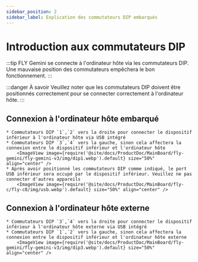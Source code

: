```yaml
---
sidebar_position: 2
sidebar_label: Explication des commutateurs DIP embarqués
---
```





# Introduction aux commutateurs DIP

:::tip
FLY Gemini se connecte à l'ordinateur hôte via les commutateurs DIP. Une mauvaise position des commutateurs empêchera le bon fonctionnement.
:::

:::danger À savoir
Veuillez noter que les commutateurs DIP doivent être positionnés correctement pour se connecter correctement à l'ordinateur hôte.
:::

## Connexion à l'ordinateur hôte embarqué

    * Commutateurs DIP `1`,`2` vers la droite pour connecter le dispositif inférieur à l'ordinateur hôte via USB intégré
    * Commutateurs DIP `3`,`4` vers la gauche, sinon cela affectera la connexion entre le dispositif inférieur et l'ordinateur hôte
        <ImageView image={require('@site/docs/ProductDoc/MainBoard/fly-gemini/fly-gemini-v3/img/dip1.webp').default} size="50%" align="center" />
    * Après avoir positionné les commutateurs DIP comme indiqué, le port USB inférieur sera occupé par le dispositif inférieur. Veuillez ne pas connecter d'autres appareils
        <ImageView image={require('@site/docs/ProductDoc/MainBoard/fly-c/fly-c8/img/usb.webp').default} size="50%" align="center" />


## Connexion à l'ordinateur hôte externe

    * Commutateurs DIP `3`,`4` vers la droite pour connecter le dispositif inférieur à l'ordinateur hôte externe via USB intégré
    * Commutateurs DIP `1`,`2` vers la gauche, sinon cela affectera la connexion entre le dispositif inférieur et l'ordinateur hôte externe
        <ImageView image={require('@site/docs/ProductDoc/MainBoard/fly-gemini/fly-gemini-v3/img/dip3.webp').default} size="50%" align="center" />